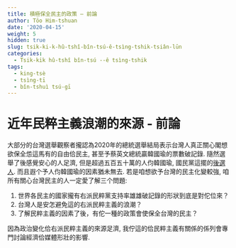 ```yaml
---
title: 積極保全民主的政策 – 前論
author: Tōo Him-tshuan
date: '2020-04-15'
weight: 5
hidden: true
slug: tsik-ki-k-hû-tshî-bîn-tsú-ê-tsìng-tshik-tsiân-lūn
categories:
  - Tsik-ki̍k hû-tshî bîn-tsú --ê tsìng-tshik
tags:
  - king-tsè
  - tsìng-tī
  - bîn-tshuì tsú-gī
---
```


# 近年民粹主義浪潮的來源 - 前論
大部分的台灣選舉觀察者攏認為2020年的總統選舉結局表示台灣人真正關心閣想欲保全怹這馬有的自由佮民主, 甚至予蔡英文總統贏韓國瑜的票數破記錄. 隨然選舉了後感覺安心的人足濟, 但是超過五百五十萬的人伨韓國瑜, 國民黨這擺的[後選人](https://www.bloomberg.com/graphics/2020-taiwan-election-results/). 而且遐个予人伨韓國瑜的因素猶未無去. 若是咱想欲予台灣的民主化變較強, 咱所有關心台灣民主的人一定愛了解三个問題:

1.	世界各民主的國家攏有右派民粹黨支持率雄雄破記錄的形狀到底是對佗位來？
2.	台灣人是安怎避免這的右派民粹主義的浪潮？
3.	了解民粹主義的因素了後，有佗一種的政策會使保全台灣的民主？

因為政治變化佮右派民粹主義的來源足濟, 我佇這的佮民粹主義有關係的係列會專門討論經濟佮媒體形壯的影響.

